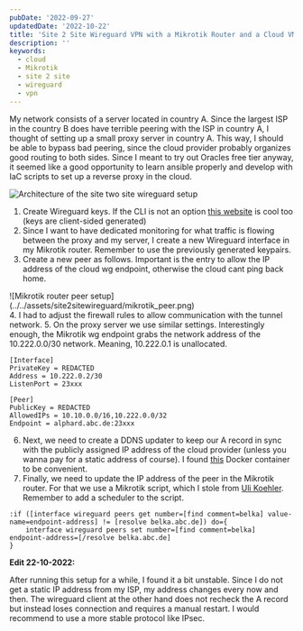 ```yaml
---
pubDate: '2022-09-27'
updatedDate: '2022-10-22'
title: 'Site 2 Site Wireguard VPN with a Mikrotik Router and a Cloud VM'
description: ''
keywords:
  - cloud
  - Mikrotik
  - site 2 site
  - wireguard
  - vpn
---
```


My network consists of a server located in country A. Since the largest ISP in the country
B does have terrible peering with the ISP in country A, I thought of setting up a small
proxy server in country A. This way, I should be able to bypass bad peering, since the
cloud provider probably organizes good routing to both sides. Since I meant to try out
Oracles free tier anyway, it seemed like a good opportunity to learn ansible properly and
develop with IaC scripts to set up a reverse proxy in the cloud.

![Architecture of the site two site wireguard setup](../../assets/site2sitewireguard/_architecture.drawio.png)

1. Create Wireguard keys. If the CLI is not an option [this
   website](https://www.wireguardconfig.com/) is cool too (keys are client-sided generated)
2. Since I want to have dedicated monitoring for what traffic is flowing between the proxy
   and my server, I create a new Wireguard interface in my Mikrotik router. Remember to
   use the previously generated keypairs.
3. Create a new peer as follows. Important is the entry to allow the IP address of the
cloud wg endpoint, otherwise the cloud cant ping back home.
<div style="max-width:600px">
    ![Mikrotik router peer setup](../../assets/site2sitewireguard/mikrotik_peer.png)
</div>
4. I had to adjust the firewall rules to allow communication with the tunnel network.
5. On the proxy server we use similar settings. Interestingly enough, the Mikrotik wg
   endpoint grabs the network address of the 10.222.0.0/30 network. Meaning, 10.222.0.1 is
   unallocated.

```
[Interface]
PrivateKey = REDACTED
Address = 10.222.0.2/30
ListenPort = 23xxx

[Peer]
PublicKey = REDACTED
AllowedIPs = 10.10.0.0/16,10.222.0.0/32
Endpoint = alphard.abc.de:23xxx
```

6. Next, we need to create a DDNS updater to keep our A record in sync with the publicly
   assigned IP address of the cloud provider (unless you wanna pay for a static address of
   course). I found [this](https://hub.docker.com/r/oznu/cloudflare-ddns/) Docker
   container to be convenient.
7. Finally, we need to update the IP address of the peer in the Mikrotik router. For that
   we use a Mikrotik script, which I stole from [Uli
   Koehler](https://techoverflow.net/2021/12/29/how-to-update-wireguard-peer-endpoint-address-using-dns-on-mikrotik-routeros/). Remember to add a scheduler to the script.

```
:if ([interface wireguard peers get number=[find comment=belka] value-name=endpoint-address] != [resolve belka.abc.de]) do={
    interface wireguard peers set number=[find comment=belka] endpoint-address=[/resolve belka.abc.de]
}
```

**Edit 22-10-2022:**

After running this setup for a while, I found it a bit unstable. Since I do not get a
static IP address from my ISP, my address changes every now and then. The wireguard client
at the other hand does not recheck the A record but instead loses connection and requires
a manual restart. I would recommend to use a more stable protocol like IPsec.
